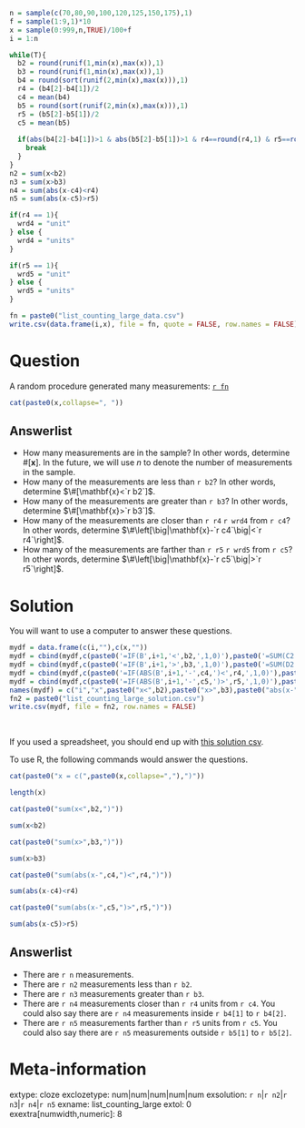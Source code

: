 ```r
n = sample(c(70,80,90,100,120,125,150,175),1)
f = sample(1:9,1)*10
x = sample(0:999,n,TRUE)/100+f
i = 1:n

while(T){
  b2 = round(runif(1,min(x),max(x)),1)
  b3 = round(runif(1,min(x),max(x)),1)
  b4 = round(sort(runif(2,min(x),max(x))),1)
  r4 = (b4[2]-b4[1])/2
  c4 = mean(b4)
  b5 = round(sort(runif(2,min(x),max(x))),1)
  r5 = (b5[2]-b5[1])/2
  c5 = mean(b5)
  
  if(abs(b4[2]-b4[1])>1 & abs(b5[2]-b5[1])>1 & r4==round(r4,1) & r5==round(r5,1) & c4==round(c4,1) & c5==round(c5,1)){
    break
  }
}
n2 = sum(x<b2)
n3 = sum(x>b3)
n4 = sum(abs(x-c4)<r4)
n5 = sum(abs(x-c5)>r5)

if(r4 == 1){
  wrd4 = "unit"
} else {
  wrd4 = "units"
}

if(r5 == 1){
  wrd5 = "unit"
} else {
  wrd5 = "units"
}
```

```r
fn = paste0("list_counting_large_data.csv")
write.csv(data.frame(i,x), file = fn, quote = FALSE, row.names = FALSE)
```

Question
========

A random procedure generated many measurements: [`r fn`](`r fn`)

```r
cat(paste0(x,collapse=", "))
```

Answerlist
--------
* How many measurements are in the sample? In other words, determine $\#[\mathbf{x}]$. In the future, we will use $n$ to denote the number of measurements in the sample.
* How many of the measurements are less than `r b2`? In other words, determine $\#[\mathbf{x}<`r b2`]$.
* How many of the measurements are greater than `r b3`? In other words, determine $\#[\mathbf{x}>`r b3`]$.
* How many of the measurements are closer than `r r4` `r wrd4` from `r c4`? In other words, determine $\#\left[\big|\mathbf{x}-`r c4`\big|<`r r4`\right]$.
* How many of the measurements are farther than `r r5` `r wrd5` from `r c5`? In other words, determine $\#\left[\big|\mathbf{x}-`r c5`\big|>`r r5`\right]$.

Solution
========

You will want to use a computer to answer these questions. 

```r
mydf = data.frame(c(i,""),c(x,""))
mydf = cbind(mydf,c(paste0('=IF(B',i+1,'<',b2,',1,0)'),paste0('=SUM(C2:C',n+1,')')))
mydf = cbind(mydf,c(paste0('=IF(B',i+1,'>',b3,',1,0)'),paste0('=SUM(D2:D',n+1,')')))
mydf = cbind(mydf,c(paste0('=IF(ABS(B',i+1,'-',c4,')<',r4,',1,0)'),paste0('=SUM(E2:E',n+1,')')))
mydf = cbind(mydf,c(paste0('=IF(ABS(B',i+1,'-',c5,')>',r5,',1,0)'),paste0('=SUM(F2:F',n+1,')')))
names(mydf) = c("i","x",paste0("x<",b2),paste0("x>",b3),paste0("abs(x-",c4,")<",r4),paste0("abs(x-",c5,")>",r5))
fn2 = paste0("list_counting_large_solution.csv") 
write.csv(mydf, file = fn2, row.names = FALSE)
```
\

If you used a spreadsheet, you should end up with [this solution csv](`r fn2`).

To use R, the following commands would answer the questions.
```r
cat(paste0("x = c(",paste0(x,collapse=","),")"))
```
```r
length(x)
```

```r
cat(paste0("sum(x<",b2,")"))
```
```r
sum(x<b2)
```

```r
cat(paste0("sum(x>",b3,")"))
```
```r
sum(x>b3)
```
```r
cat(paste0("sum(abs(x-",c4,")<",r4,")"))
```
```r
sum(abs(x-c4)<r4)
```
```r
cat(paste0("sum(abs(x-",c5,")>",r5,")"))
```
```r
sum(abs(x-c5)>r5)
```



Answerlist
--------
* There are `r n` measurements.
* There are `r n2` measurements less than `r b2`.
* There are `r n3` measurements greater than `r b3`.
* There are `r n4` measurements closer than `r r4` units from `r c4`. You could also say there are `r n4` measurements inside `r b4[1]` to `r b4[2]`.
* There are `r n5` measurements farther than `r r5` units from `r c5`. You could also say there are `r n5` measurements outside `r b5[1]` to `r b5[2]`.


Meta-information
================
extype: cloze
exclozetype: num|num|num|num|num
exsolution: `r n`|`r n2`|`r n3`|`r n4`|`r n5`
exname: list_counting_large
extol: 0
exextra[numwidth,numeric]: 8
